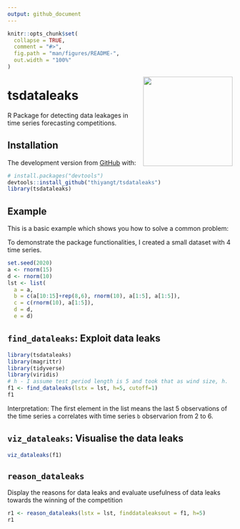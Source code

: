 ```yaml
---
output: github_document
---
```


<!-- README.md is generated from README.Rmd. Please edit that file -->

```r
knitr::opts_chunk$set(
  collapse = TRUE,
  comment = "#>",
  fig.path = "man/figures/README-",
  out.width = "100%"
)
```


<img src="hex/hexsticker.png" align="right" height="200"/>

# tsdataleaks


R Package for detecting data leakages in time series forecasting competitions.

## Installation

<!--You can install the released version of tsdataleaks from --> <!-- [CRAN](https://CRAN.R-project.org) with: -->


<!--

``` r
install.packages("tsdataleaks")
```

-->



The development version from [GitHub](https://github.com/) with:

``` r
# install.packages("devtools")
devtools::install_github("thiyangt/tsdataleaks")
library(tsdataleaks)
```
## Example

This is a basic example which shows you how to solve a common problem:

To demonstrate the package functionalities, I created a small dataset with 4 time series. 

```r
set.seed(2020)
a <- rnorm(15)
d <- rnorm(10)
lst <- list(
  a = a,
  b = c(a[10:15]+rep(8,6), rnorm(10), a[1:5], a[1:5]),
  c = c(rnorm(10), a[1:5]),
  d = d,
  e = d)


```


## `find_dataleaks`: Exploit data leaks

```r
library(tsdataleaks)
library(magrittr)
library(tidyverse)
library(viridis)
# h - I assume test period length is 5 and took that as wind size, h.
f1 <- find_dataleaks(lstx = lst, h=5, cutoff=1) 
f1
```

Interpretation: The first element in the list means the last 5 observations of the time series `a` correlates with time series `b` observarion from 2 to 6.

## `viz_dataleaks`: Visualise the data leaks

```r
viz_dataleaks(f1)
```

## `reason_dataleaks`

Display the reasons for data leaks and evaluate usefulness of data leaks towards the winning of the competition

```r
r1 <- reason_dataleaks(lstx = lst, finddataleaksout = f1, h=5)
r1
```




